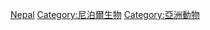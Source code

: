 {{Catnav|頁面分類|各種主題的頁面分類|按國家分類|各國生物|尼泊爾生物群}}
{{Catnav|頁面分類|各種主題的頁面分類|按國家分類|各國生物|各國動物}}

[[Category:各國動物|Nepal]]
[[Category:尼泊爾生物|Category:尼泊爾生物]]
[[Category:亞洲動物|Category:亞洲動物]]